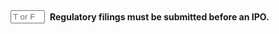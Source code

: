 ::: {.question-block}

<form onsubmit="event.preventDefault(); checkAnswerBox('q32','T')" style="display: flex; align-items: center; gap: 8px;">
<input type="text" id="q32" name="q32" maxlength="1" placeholder="T or F"
         style="width: 55px;" data-correct-answer="T" /> <label for="q32"><strong>Regulatory filings must be submitted before an IPO.</strong></label>
</form>

<div id="feedback-q32" class="feedback" data-status="" style="display:none;">
The sentence is TRUE. Companies must file a registration statement for regulatory review and approval before they can sell shares to the public.
</div>
:::
